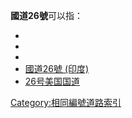 '''國道26號'''可以指：
* {{Link-ja|國道26號 (日本)|国道26号}}
* {{Link-ko|國道26號 (韓國)|국도 제26호선}}
* {{Link-fr|國道26號 (法國)|Route nationale 26 (France)}}
* [[國道26號_(印度)|國道26號 (印度)]]
* [[26号美国国道|26号美国国道]]

{{Roadindex}}
[[Category:相同編號道路索引|Category:相同編號道路索引]]